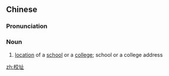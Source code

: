 ==Chinese==
{{zh-forms}}

===Pronunciation===
{{zh-pron
|m=xiàozhǐ
|c=haau6 zi2
|cat=n
}}

===Noun===
{{zh-noun}}

# [[location]] of a [[school]] or a [[college]]; school or a college address

[[zh:校址]]
